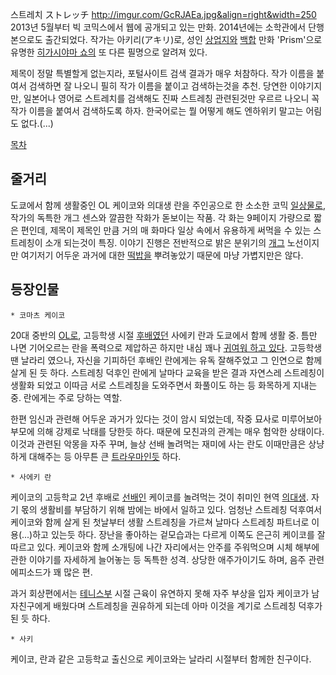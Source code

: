 스트레치
ストレッチ
http://imgur.com/GcRJAEa.jpg&align=right&width=250
2013년 5월부터 빅 코믹스에서 웹에 공개되고 있는 만화. 2014년에는 소학관에서 단행본으로도 출간되었다. 작가는 아키리(アキリ)로, 성인 [[상업지]]와 [[백합]] 만화 'Prism'으로 유명한 [[히가시야마 쇼]]의 또 다른 필명으로 알려져 있다.

제목이 정말 특별할게 없는지라, 포털사이트 검색 결과가 매우 처참하다. 작가 이름을 붙여서 검색하면 잘 나오니 필히 작가 이름을 붙이고 검색하는것을 추천. 당연한 이야기지만, 일본어나 영어로 스트레치를 검색해도 진짜 스트레칭 관련된것만 우르르 나오니 꼭 작가 이름을 붙여서 검색하도록 하자. 한국어로는 뭘 어떻게 해도 엔하위키 말고는 어림도 없다.(...)

[[목차]]
== 줄거리 ==

도쿄에서 함께 생활중인 OL 케이코와 의대생 란을 주인공으로 한 소소한 코믹 [[일상물]]로, 작가의 독특한 개그 센스와 깔끔한 작화가 돋보이는 작품. 각 화는 9페이지 가량으로 짧은 편인데, 제목이 제목인 만큼 거의 매 화마다 일상 속에서 유용하게 써먹을 수 있는 스트레칭이 소개 되는것이 특징. 이야기 진행은 전반적으로 밝은 분위기의 [[개그]] 노선이지만 여기저기 어두운 과거에 대한 [[떡밥]]을 뿌려놓았기 때문에 마냥 가볍지만은 않다.


== 등장인물 ==

 * 코마츠 케이코

20대 중반의 [[OL]]로, 고등학생 시절 [[후배]]였던 사에키 란과 도쿄에서 함께 생활 중. 틈만 나면 기어오르는 란을 폭력으로 제압하곤 하지만 내심 꽤나 [[츤데레|귀여워 하고 있다]]. 고등학생 땐 날라리 였으나, 자신을 기피하던 후배인 란에게는 유독 잘해주었고 그 인연으로 함께 살게 된 듯 하다. 스트레칭 덕후인 란에게 날마다 교육을 받은 결과 자연스레 스트레칭이 생활화 되었고 이따금 서로 스트레칭을 도와주면서 화풀이도 하는 등 화목하게 지내는 중. 란에게는 주로 당하는 역할.

한편 임신과 관련해 어두운 과거가 있다는 것이 암시 되었는데, 작중 묘사로 미루어보아 부모에 의해 강제로 낙태를 당한듯 하다. 때문에 모친과의 관계는 매우 험악한 상태이다. 이것과 관련된 악몽을 자주 꾸며, 늘상 선배 놀려먹는 재미에 사는 란도 이때만큼은 상냥하게 대해주는 등 아무튼 큰 [[트라우마]]인듯 하다.

 * 사에키 란

케이코의 고등학교 2년 후배로 [[선배]]인 케이코를 놀려먹는 것이 취미인 현역 [[의대생]]. 자기 몫의 생활비를 부담하기 위해 밤에는 바에서 일하고 있다. 엄청난 스트레칭 덕후여서 케이코와 함께 살게 된 첫날부터 생활 스트레칭을 가르쳐 날마다 스트레칭 파트너로 이용(...)하고 있는듯 하다. 장난을 좋아하는 겉모습과는 다르게 이쪽도 은근히 케이코를 잘 따르고 있다. 케이코와 함께 소개팅에 나간 자리에서는 안주를 주워먹으며 시체 해부에 관한 이야기를 자세하게 늘어놓는 등 독특한 성격. 상당한 애주가이기도 하며, 음주 관련 에피소드가 꽤 많은 편.

과거 회상편에서는 [[테니스]]부 시절 근육이 유연하지 못해 자주 부상을 입자 케이코가 남자친구에게 배웠다며 스트레칭을 권유하게 되는데 아마 이것을 계기로 스트레칭 덕후가 된 듯 하다.

 * 사키

케이코, 란과 같은 고등학교 출신으로 케이코와는 날라리 시절부터 함께한 친구이다.
